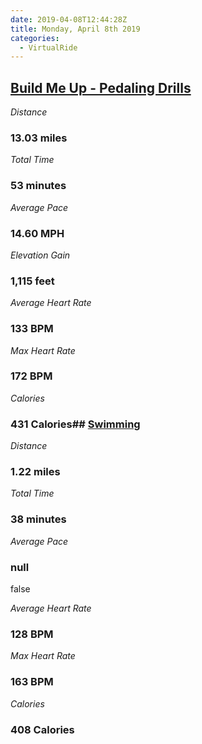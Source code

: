 ```yaml
---
date: 2019-04-08T12:44:28Z
title: Monday, April 8th 2019
categories:
  - VirtualRide
---
```

## [Build Me Up - Pedaling Drills](https://www.strava.com/activities/2274542299)

_Distance_

### 13.03 miles

_Total Time_

### 53 minutes

_Average Pace_

### 14.60 MPH

_Elevation Gain_

### 1,115 feet

_Average Heart Rate_

### 133 BPM

_Max Heart Rate_

### 172 BPM

_Calories_

### 431 Calories## [Swimming](https://www.strava.com/activities/2275963328)

_Distance_

### 1.22 miles

_Total Time_

### 38 minutes

_Average Pace_

### null

false

_Average Heart Rate_

### 128 BPM

_Max Heart Rate_

### 163 BPM

_Calories_

### 408 Calories
